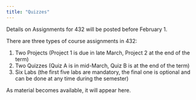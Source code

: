 ```yaml
---
title: "Quizzes"
---
```


Details on Assignments for 432 will be posted before February 1.

There are three types of course assignments in 432:

1. Two Projects (Project 1 is due in late March, Project 2 at the end of the term)
2. Two Quizzes (Quiz A is in mid-March, Quiz B is at the end of the term)
3. Six Labs (the first five labs are mandatory, the final one is optional and can be done at any time during the semester)

As material becomes available, it will appear here.
